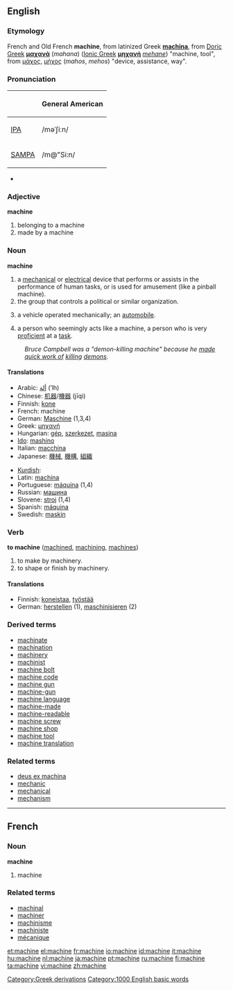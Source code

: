 ==English==

===Etymology===
French and Old French '''machine''', from latinized Greek '''[[machina]]''', from [[w:Doric Greek|Doric Greek]] '''[[μαχανά]]''' (''mahana'') ([[Ionic Greek]] '''[[μηχανή]]''' ''[[mehane]]'') "machine, tool", from [[μάχος]], [[μήχος]] (''mahos'', ''mehos'') "device, assistance, way".

===Pronunciation===
{| border=1 cellpadding=5
! !! General American 
|-
| [[w:IPA|IPA]] || /məˈʃiːn/
|-
| [[w:SAMPA|SAMPA]] || /m@"Si:n/
|}
*{{audio|en-us-machine.ogg|Audio (US)}}

===Adjective===
'''machine'''

# belonging to a machine
# made by a machine

===Noun===
'''machine'''

#a [[mechanical]] or [[electrical]] device that performs or assists in the performance of human tasks, or is used for amusement (like a pinball machine).
#the group that controls a political or similar organization.
#{{archaic}} a vehicle operated mechanically; an [[automobile]].
#a person who seemingly acts like a machine, a person who is very [[proficient]] at a [[task]].  
:''Bruce Campbell was a "demon-killing machine" because he [[make quick work of|made quick work of]] [[kill]]ing [[demon]]s.''

====Translations====
{{top}}
*Arabic: [[ألة]] (ʼlh)
*Chinese: [[机器]]/[[機器]] (jīqì)
*Finnish: [[kone]]
*French: machine {{f}}
*German: [[Maschine]] {{f}} (1,3,4)
*Greek: [[μηχανή]] {{f}}
*Hungarian: [[gép]], [[szerkezet]], [[masina]]
*[[Ido]]: [[mashino]]
*Italian: [[macchina]] {{f}}
*Japanese: [[機械]], [[機構]], [[組織]]
{{mid}}
*[[Kurdish]]: {{trad|ku|makîne}} {{f}}
*Latin: [[machina]] {{f}}
*Portuguese: [[máquina]] {{f}} (1,4)
*Russian: [[машина]] 
*Slovene: [[stroj]] {{m}} (1,4)
*Spanish: [[máquina]] {{f}}
*Swedish: [[maskin]] {{c}}
{{bottom}}

===Verb===
'''to machine''' ([[machined]], [[machining]], [[machines]])

#to make by machinery.
#to shape or finish by machinery.

====Translations====
*Finnish: [[koneistaa]], [[työstää]]
*German: [[herstellen]] (1), [[maschinisieren]] (2)

===Derived terms===
*[[machinate]]
*[[machination]]
*[[machinery]]
*[[machinist]]
*[[machine bolt]]
*[[machine code]]
*[[machine gun]]
*[[machine-gun]]
*[[machine language]]
*[[machine-made]]
*[[machine-readable]]
*[[machine screw]]
*[[machine shop]]
*[[machine tool]]
*[[machine translation]]

===Related terms===
*[[deus ex machina]]
*[[mechanic]]
*[[mechanical]]
*[[mechanism]]
[[Category:Greek derivations]]
[[Category:1000 English basic words]]
----
==French==
===Noun===
'''machine''' {{f}}

# machine

===Related terms===
*[[machinal]]
*[[machiner]]
*[[machinisme]]
*[[machiniste]]
*[[mécanique]]

[[et:machine]]
[[el:machine]]
[[fr:machine]]
[[io:machine]]
[[id:machine]]
[[it:machine]]
[[hu:machine]]
[[nl:machine]]
[[ja:machine]]
[[pt:machine]]
[[ru:machine]]
[[fi:machine]]
[[ta:machine]]
[[vi:machine]]
[[zh:machine]]